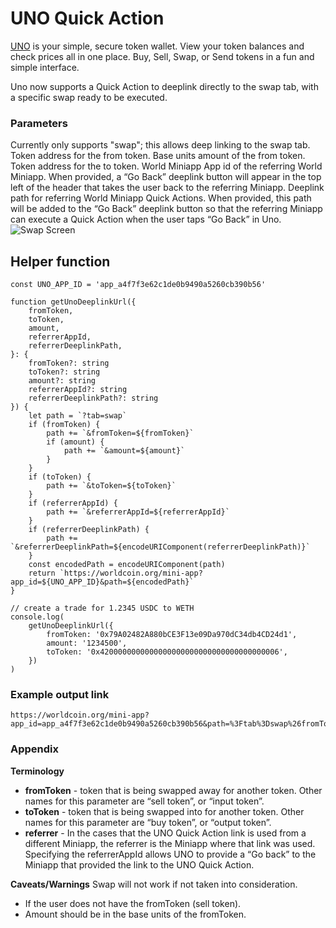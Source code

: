 # UNO Quick Action

[UNO](https://worldcoin.org/ecosystem/app_a4f7f3e62c1de0b9490a5260cb390b56) is your simple, secure token wallet.
View your token balances and check prices all in one place. Buy, Sell, Swap, or Send tokens in a fun and simple interface.

Uno now supports a Quick Action to deeplink directly to the swap tab, with a specific swap ready to be executed.

<div style={{ display: 'flex', justifyContent: 'space-between', alignItems: 'flex-start' }}>
	<div style={{ flex: 1 }}>
		<h3>Parameters</h3>
		<Properties>
			<Property name="tab" type="string" required={true}>
				Currently only supports "swap"; this allows deep linking to the swap tab.
			</Property>
			<Property name="fromToken" type="string">
				Token address for the from token.
			</Property>
			<Property name="amount" type="string">
				Base units amount of the from token.
			</Property>
			<Property name="toToken" type="string">
				Token address for the to token.
			</Property>
			<Property name="referrerAppId" type="string">
				World Miniapp App id of the referring World Miniapp. When provided, a “Go Back” deeplink button will
				appear in the top left of the header that takes the user back to the referring Miniapp.
			</Property>
			<Property name="referrerDeeplinkPath" type="string">
				Deeplink path for referring World Miniapp Quick Actions. When provided, this path will be added to the
				“Go Back” deeplink button so that the referring Miniapp can execute a Quick Action when the user taps
				“Go Back” in Uno.
			</Property>
		</Properties>
	</div>
	<div style={{ marginLeft: '20px' }}>
		<img
			src="/images/docs/mini-apps/quick-actions/uno-qa.png"
			alt="Swap Screen"
			style={{ maxWidth: '300px', height: 'auto' }}
		/>
	</div>
</div>

## Helper function

```tsx
const UNO_APP_ID = 'app_a4f7f3e62c1de0b9490a5260cb390b56'

function getUnoDeeplinkUrl({
	fromToken,
	toToken,
	amount,
	referrerAppId,
	referrerDeeplinkPath,
}: {
	fromToken?: string
	toToken?: string
	amount?: string
	referrerAppId?: string
	referrerDeeplinkPath?: string
}) {
	let path = `?tab=swap`
	if (fromToken) {
		path += `&fromToken=${fromToken}`
		if (amount) {
			path += `&amount=${amount}`
		}
	}
	if (toToken) {
		path += `&toToken=${toToken}`
	}
	if (referrerAppId) {
		path += `&referrerAppId=${referrerAppId}`
	}
	if (referrerDeeplinkPath) {
		path += `&referrerDeeplinkPath=${encodeURIComponent(referrerDeeplinkPath)}`
	}
	const encodedPath = encodeURIComponent(path)
	return `https://worldcoin.org/mini-app?app_id=${UNO_APP_ID}&path=${encodedPath}`
}

// create a trade for 1.2345 USDC to WETH
console.log(
	getUnoDeeplinkUrl({
		fromToken: '0x79A02482A880bCE3F13e09Da970dC34db4CD24d1',
		amount: '1234500',
		toToken: '0x4200000000000000000000000000000000000006',
	})
)
```

### Example output link

```
https://worldcoin.org/mini-app?app_id=app_a4f7f3e62c1de0b9490a5260cb390b56&path=%3Ftab%3Dswap%26fromToken%3D0x79A02482A880bCE3F13e09Da970dC34db4CD24d1%26amount%3D1234500%26toToken%3D0x4200000000000000000000000000000000000006
```

### Appendix

**Terminology**

-   **fromToken** - token that is being swapped away for another token. Other names for this parameter are “sell token”, or “input token”.
-   **toToken** - token that is being swapped into for another token. Other names for this parameter are “buy token”, or “output token”.
-   **referrer** - In the cases that the UNO Quick Action link is used from a different Miniapp, the referrer is the Miniapp where that link was used.
    Specifying the referrerAppId allows UNO to provide a “Go back” to the Miniapp that provided the link to the UNO Quick Action.

**Caveats/Warnings** Swap will not work if not taken into consideration.

-   If the user does not have the fromToken (sell token).
-   Amount should be in the base units of the fromToken.
